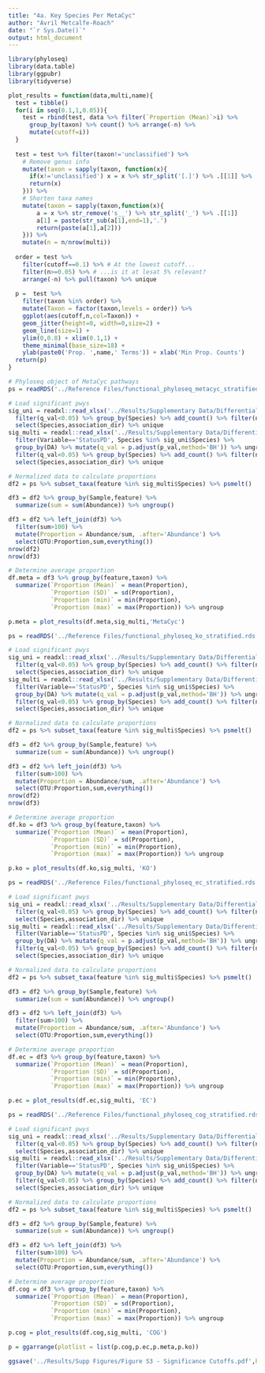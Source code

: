 ```yaml
---
title: "4a. Key Species Per MetaCyc"
author: "Avril Metcalfe-Roach"
date: "`r Sys.Date()`"
output: html_document
---
```


```r
library(phyloseq)
library(data.table)
library(ggpubr)
library(tidyverse)

plot_results = function(data,multi,name){
  test = tibble()
  for(i in seq(0.1,1,0.05)){
    test = rbind(test, data %>% filter(`Proportion (Mean)`>i) %>% 
      group_by(taxon) %>% count() %>% arrange(-n) %>% 
      mutate(cutoff=i))
  }
  
  test = test %>% filter(taxon!='unclassified') %>% 
    # Remove genus info
    mutate(taxon = sapply(taxon, function(x){
      if(x!='unclassified') x = x %>% str_split('[.]') %>% .[[1]] %>% .[2]
      return(x)
    })) %>% 
    # Shorten taxa names
    mutate(taxon = sapply(taxon,function(x){
        a = x %>% str_remove('s__') %>% str_split('_') %>% .[[1]]
        a[1] = paste(str_sub(a[1],end=1),'.')
        return(paste(a[1],a[2]))
    })) %>% 
    mutate(n = n/nrow(multi)) 
  
  order = test %>% 
    filter(cutoff==0.1) %>% # At the lowest cutoff...
    filter(n>=0.05) %>% # ...is it at lesat 5% relevant?
    arrange(-n) %>% pull(taxon) %>% unique
  
  p =  test %>% 
    filter(taxon %in% order) %>%
    mutate(Taxon = factor(taxon,levels = order)) %>% 
    ggplot(aes(cutoff,n,col=Taxon)) +
    geom_jitter(height=0, width=0,size=2) +
    geom_line(size=1) +
    ylim(0,0.8) + xlim(0.1,1) +
    theme_minimal(base_size=18) +
    ylab(paste0('Prop. ',name,' Terms')) + xlab('Min Prop. Counts')
  return(p) 
}
```

```r
# Phyloseq object of MetaCyc pathways
ps = readRDS('../Reference Files/functional_phyloseq_metacyc_stratified.rds')

# Load significant pwys
sig_uni = readxl::read_xlsx('../Results/Supplementary Data/Differential Abundance/MetaCyc_Stats.xlsx',sheet='univar') %>% 
  filter(q_val<0.05) %>% group_by(Species) %>% add_count() %>% filter(n>1) %>% 
  select(Species,association_dir) %>% unique
sig_multi = readxl::read_xlsx('../Results/Supplementary Data/Differential Abundance/MetaCyc_Stats.xlsx',sheet='multivar') %>%
  filter(Variable=='StatusPD', Species %in% sig_uni$Species) %>% 
  group_by(DA) %>% mutate(q_val = p.adjust(p_val,method='BH')) %>% ungroup %>% 
  filter(q_val<0.05) %>% group_by(Species) %>% add_count() %>% filter(n>1) %>% 
  select(Species,association_dir) %>% unique

# Normalized data to calculate proportions
df2 = ps %>% subset_taxa(feature %in% sig_multi$Species) %>% psmelt()

df3 = df2 %>% group_by(Sample,feature) %>% 
  summarize(sum = sum(Abundance)) %>% ungroup()

df3 = df2 %>% left_join(df3) %>% 
  filter(sum>100) %>% 
  mutate(Proportion = Abundance/sum, .after='Abundance') %>% 
  select(OTU:Proportion,sum,everything())
nrow(df2)
nrow(df3)

# Determine average proportion 
df.meta = df3 %>% group_by(feature,taxon) %>% 
  summarize(`Proportion (Mean)` = mean(Proportion),
            `Proportion (SD)` = sd(Proportion),
            `Proportion (min)` = min(Proportion),
            `Proportion (max)` = max(Proportion)) %>% ungroup

p.meta = plot_results(df.meta,sig_multi,'MetaCyc')
```

```r
ps = readRDS('../Reference Files/functional_phyloseq_ko_stratified.rds')

# Load significant pwys
sig_uni = readxl::read_xlsx('../Results/Supplementary Data/Differential Abundance/KO_Stats2.xlsx',sheet='univar') %>% 
  filter(q_val<0.05) %>% group_by(Species) %>% add_count() %>% filter(n>1) %>% 
  select(Species,association_dir) %>% unique
sig_multi = readxl::read_xlsx('../Results/Supplementary Data/Differential Abundance/KO_Stats2.xlsx',sheet='multivar') %>%
  filter(Variable=='StatusPD', Species %in% sig_uni$Species) %>% 
  group_by(DA) %>% mutate(q_val = p.adjust(p_val,method='BH')) %>% ungroup %>% 
  filter(q_val<0.05) %>% group_by(Species) %>% add_count() %>% filter(n>1) %>% 
  select(Species,association_dir) %>% unique

# Normalized data to calculate proportions
df2 = ps %>% subset_taxa(feature %in% sig_multi$Species) %>% psmelt()

df3 = df2 %>% group_by(Sample,feature) %>% 
  summarize(sum = sum(Abundance)) %>% ungroup()

df3 = df2 %>% left_join(df3) %>% 
  filter(sum>100) %>% 
  mutate(Proportion = Abundance/sum, .after='Abundance') %>% 
  select(OTU:Proportion,sum,everything())
nrow(df2)
nrow(df3)

# Determine average proportion 
df.ko = df3 %>% group_by(feature,taxon) %>% 
  summarize(`Proportion (Mean)` = mean(Proportion),
            `Proportion (SD)` = sd(Proportion),
            `Proportion (min)` = min(Proportion),
            `Proportion (max)` = max(Proportion)) %>% ungroup

p.ko = plot_results(df.ko,sig_multi, 'KO')
```

```r
ps = readRDS('../Reference Files/functional_phyloseq_ec_stratified.rds')

# Load significant pwys
sig_uni = readxl::read_xlsx('../Results/Supplementary Data/Differential Abundance/EC_Stats2.xlsx',sheet='univar') %>% 
  filter(q_val<0.05) %>% group_by(Species) %>% add_count() %>% filter(n>1) %>% 
  select(Species,association_dir) %>% unique
sig_multi = readxl::read_xlsx('../Results/Supplementary Data/Differential Abundance/EC_Stats2.xlsx',sheet='multivar') %>%
  filter(Variable=='StatusPD', Species %in% sig_uni$Species) %>% 
  group_by(DA) %>% mutate(q_val = p.adjust(p_val,method='BH')) %>% ungroup %>% 
  filter(q_val<0.05) %>% group_by(Species) %>% add_count() %>% filter(n>1) %>% 
  select(Species,association_dir) %>% unique

# Normalized data to calculate proportions
df2 = ps %>% subset_taxa(feature %in% sig_multi$Species) %>% psmelt()

df3 = df2 %>% group_by(Sample,feature) %>% 
  summarize(sum = sum(Abundance)) %>% ungroup()

df3 = df2 %>% left_join(df3) %>% 
  filter(sum>100) %>% 
  mutate(Proportion = Abundance/sum, .after='Abundance') %>% 
  select(OTU:Proportion,sum,everything())

# Determine average proportion 
df.ec = df3 %>% group_by(feature,taxon) %>% 
  summarize(`Proportion (Mean)` = mean(Proportion),
            `Proportion (SD)` = sd(Proportion),
            `Proportion (min)` = min(Proportion),
            `Proportion (max)` = max(Proportion)) %>% ungroup

p.ec = plot_results(df.ec,sig_multi, 'EC')
```

```r
ps = readRDS('../Reference Files/functional_phyloseq_cog_stratified.rds')

# Load significant pwys
sig_uni = readxl::read_xlsx('../Results/Supplementary Data/Differential Abundance/COG Enzymes_Stats2.xlsx',sheet='univar') %>% 
  filter(q_val<0.05) %>% group_by(Species) %>% add_count() %>% filter(n>1) %>% 
  select(Species,association_dir) %>% unique
sig_multi = readxl::read_xlsx('../Results/Supplementary Data/Differential Abundance/COG Enzymes_Stats2.xlsx',sheet='multivar') %>%
  filter(Variable=='StatusPD', Species %in% sig_uni$Species) %>% 
  group_by(DA) %>% mutate(q_val = p.adjust(p_val,method='BH')) %>% ungroup %>% 
  filter(q_val<0.05) %>% group_by(Species) %>% add_count() %>% filter(n>1) %>% 
  select(Species,association_dir) %>% unique

# Normalized data to calculate proportions
df2 = ps %>% subset_taxa(feature %in% sig_multi$Species) %>% psmelt()

df3 = df2 %>% group_by(Sample,feature) %>% 
  summarize(sum = sum(Abundance)) %>% ungroup()

df3 = df2 %>% left_join(df3) %>% 
  filter(sum>100) %>% 
  mutate(Proportion = Abundance/sum, .after='Abundance') %>% 
  select(OTU:Proportion,sum,everything())

# Determine average proportion 
df.cog = df3 %>% group_by(feature,taxon) %>% 
  summarize(`Proportion (Mean)` = mean(Proportion),
            `Proportion (SD)` = sd(Proportion),
            `Proportion (min)` = min(Proportion),
            `Proportion (max)` = max(Proportion)) %>% ungroup

p.cog = plot_results(df.cog,sig_multi, 'COG')
```
```r
p = ggarrange(plotlist = list(p.cog,p.ec,p.meta,p.ko))

ggsave('../Results/Supp Figures/Figure S3 - Significance Cutoffs.pdf',height=8,width = 12)
```

